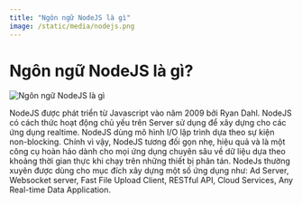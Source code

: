 ```yaml
---
title: "Ngôn ngữ NodeJS là gì"
image: /static/media/nodejs.png
---
```


# Ngôn ngữ NodeJS là gì?

![Ngôn ngữ NodeJS là gì](/static/media/nodejs.png)

NodeJS được phát triển từ Javascript vào năm 2009 bởi Ryan Dahl. NodeJS có cách thức hoạt động chủ yếu trên Server sử dụng để xây dựng cho các ứng dụng realtime. NodeJS dùng mô hình I/O lập trình dựa theo sự kiện non-blocking. Chính vì vậy, NodeJS tương đối gọn nhẹ, hiệu quả và là một công cụ hoàn hảo dành cho mọi ứng dụng chuyên sâu về dữ liệu dựa theo khoảng thời gian thực khi chạy trên những thiết bị phân tán. NodeJs thường xuyên được dùng cho mục đích xây dựng một số ứng dụng như: Ad Server, Websocket server, Fast File Upload Client, RESTful API, Cloud Services, Any Real-time Data Application.
